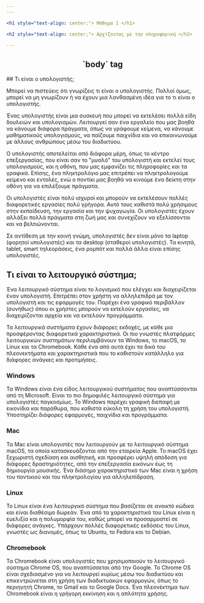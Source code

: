 ```yaml
---
---

<h1 style="text-align: center;"> Μάθημα 1 </h1>

<h2 style="text-align: center;"> Αρχίζοντας με την πληροφορική </h2>

---
```


<h2 style="text-align: center;"> `body` tag </h2>
## Τι είναι ο υπολογιστής;

Μπορεί να πιστεύεις ότι γνωρίζεις τι είναι ο υπολογιστής.
Πολλοί όμως, μπορεί να μη γνωρίζουν ή να έχουν μια λανθασμένη ιδέα για το τι είναι ο υπολογιστής.

Ένας υπολογιστής είναι μια συσκευή που μπορεί να εκτελέσει πολλά είδη δουλειών και υπολογισμών.
Λειτουργεί σαν ένα εργαλείο που μας βοηθά να κάνουμε διάφορα πράγματα,
όπως να γράφουμε κείμενα,
να κάνουμε μαθηματικούς υπολογισμούς,
να παίζουμε παιχνίδια και να επικοινωνούμε με άλλους ανθρώπους μέσω του διαδικτύου.

Ο υπολογιστής αποτελείται από διάφορα μέρη,
όπως το κέντρο επεξεργασίας,
που είναι σαν το "μυαλό" του υπολογιστή και εκτελεί τους υπολογισμούς,
και η οθόνη,
που μας εμφανίζει τις πληροφορίες και τα γραφικά.
Επίσης, ένα πληκτρολόγιο μας επιτρέπει να πληκτρολογούμε κείμενο και εντολές,
ενώ ο ποντίκι μας βοηθά να κινούμε ένα δείκτη στην οθόνη για να επιλέξουμε πράγματα.

Οι υπολογιστές είναι πολύ ισχυροί και μπορούν να εκτελέσουν πολλές διαφορετικές εργασίες πολύ γρήγορα.
Αυτό τους καθιστά πολύ χρήσιμους στην εκπαίδευση,
την εργασία και την ψυχαγωγία.
Οι υπολογιστές έχουν αλλάξει πολλά πράγματα στη ζωή μας και συνεχίζουν να εξελίσσονται και να βελτιώνονται.

Σε αντίθεση με την κοινή γνώμη,
υπολογιστές δεν είναι μόνο τα laptop (φορητοί υπολογιστές) και τα desktop (σταθεροί υπολογιστές).
Τα κινητά, tablet, smart τηλεοράσεις, ένα ρομπότ και πολλά άλλα είναι επίσης υπολογιστές.

## Τι είναι το λειτουργικό σύστημα;

Ένα λειτουργικό σύστημα είναι το λογισμικό που ελέγχει και διαχειρίζεται έναν υπολογιστή.
Επιτρέπει στον χρήστη να αλληλεπιδρά με τον υπολογιστή και τις εφαρμογές του.
Παρέχει ένα γραφικό περιβάλλον (συνήθως) όπου οι χρήστες μπορούν να εκτελούν εργασίες,
να διαχειρίζονται αρχεία και να εκτελούν προγράμματα.

Τα λειτουργικά συστήματα έχουν διάφορες εκδοχές,
με κάθε μια προσφέροντας διαφορετικά χαρακτηριστικά.
Οι πιο γνωστές πλατφόρμες λειτουργικών συστημάτων περιλαμβάνουν τα Windows, το macOS, το Linux και τα Chromebook.
Κάθε ένα από αυτά έχει τα δικά του πλεονεκτήματα και χαρακτηριστικά που το καθιστούν κατάλληλο για διάφορες ανάγκες και προτιμήσεις.

### Windows
Τα Windows είναι ένα είδος λειτουργικού συστήματος που αναπτύσσονται από τη Microsoft.
Είναι το πιο δημοφιλές λειτουργικό σύστημα για υπολογιστές παγκοσμίως.
Το Windows παρέχει γραφική διεπαφή με εικονίδια και παράθυρα,
που καθιστά εύκολη τη χρήση του υπολογιστή.
Υποστηρίζει διάφορες εφαρμογές,
παιχνίδια και προγράμματα.

### Mac
Τα Mac είναι υπολογιστές που λειτουργούν με το λειτουργικό σύστημα macOS,
τα οποία κατασκευάζονται από την εταιρεία Apple.
Το macOS έχει ξεχωριστή σχεδίαση και αισθητική,
και προσφέρει υψηλή απόδοση για διάφορες δραστηριότητες,
από την επεξεργασία εικόνων έως τη δημιουργία μουσικής.
Ένα διάσημο χαρακτηριστικό των Mac είναι η χρήση του ποντικιού και του πληκτρολογίου για αλληλεπίδραση.

### Linux
Το Linux είναι ένα λειτουργικό σύστημα που βασίζεται σε ανοικτό κώδικα και είναι διαθέσιμο δωρεάν.
Ένα από τα χαρακτηριστικά του Linux είναι η ευελιξία και η πολυμορφία του,
καθώς μπορεί να προσαρμοστεί σε διάφορες ανάγκες.
Υπάρχουν πολλές διαφορετικές εκδόσεις του Linux,
γνωστές ως διανομές, όπως το Ubuntu, το Fedora και το Debian.

### Chromebook
Τα Chromebook είναι υπολογιστές που χρησιμοποιούν το λειτουργικό σύστημα Chrome OS,
που αναπτύσσεται από την Google.
Το Chrome OS είναι σχεδιασμένο για να λειτουργεί κυρίως μέσω του διαδικτύου και επικεντρώνεται στη χρήση των διαδικτυακών εφαρμογών,
όπως το περιηγητή Chrome, το Gmail και το Google Docs.
Ένα πλεονέκτημα των Chromebook είναι η γρήγορη εκκίνηση και η απλότητα χρήσης.